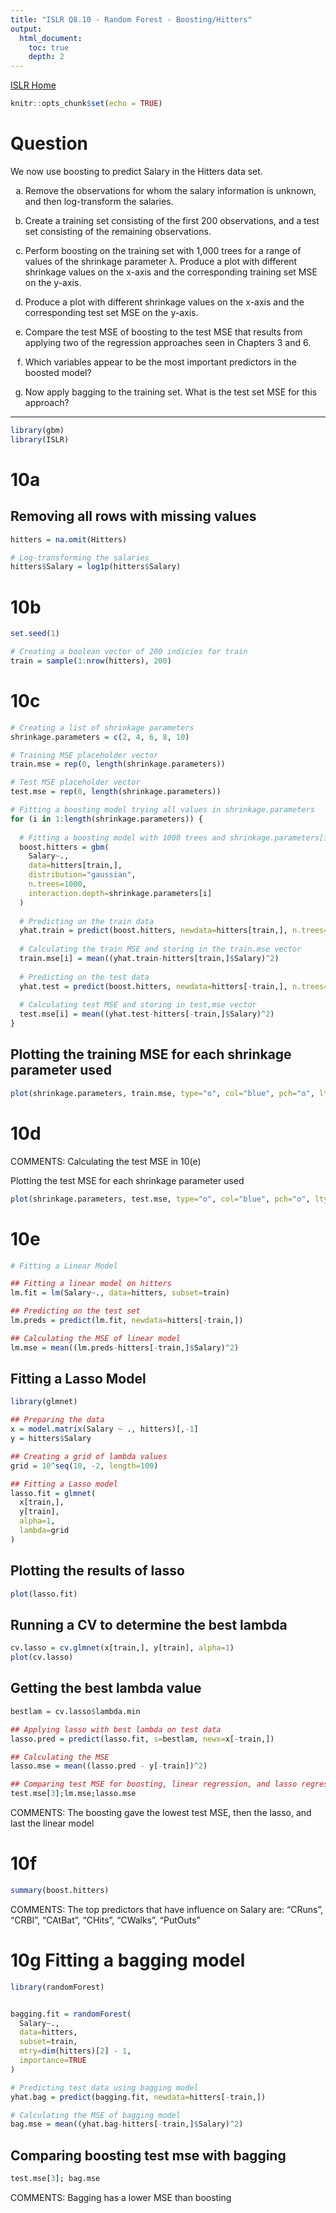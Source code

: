 ```yaml
---
title: "ISLR Q8.10 - Random Forest - Boosting/Hitters"
output:
  html_document:
    toc: true
    depth: 2           
---
```

[ISLR Home](../index.html)

```r
knitr::opts_chunk$set(echo = TRUE)
```

# Question

We now use boosting to predict Salary in the Hitters data set.

(a) Remove the observations for whom the salary information is unknown, and then log-transform the salaries.

(b) Create a training set consisting of the first 200 observations, and a test set consisting of the remaining observations.

(c) Perform boosting on the training set with 1,000 trees for a range of values of the shrinkage parameter λ. Produce a plot with different shrinkage values on the x-axis and the corresponding training set MSE on the y-axis.

(d) Produce a plot with different shrinkage values on the x-axis and the corresponding test set MSE on the y-axis.

(e) Compare the test MSE of boosting to the test MSE that results from applying two of the regression approaches seen in Chapters 3 and 6.

(f) Which variables appear to be the most important predictors in the boosted model?

(g) Now apply bagging to the training set. What is the test set MSE for this approach?

***


```r
library(gbm)
library(ISLR)
```



# 10a

## Removing all rows with missing values
```r
hitters = na.omit(Hitters)

# Log-transforming the salaries
hitters$Salary = log1p(hitters$Salary)
```


# 10b

```r
set.seed(1)

# Creating a boolean vector of 200 indicies for train
train = sample(1:nrow(hitters), 200)
```


# 10c

```r
# Creating a list of shrinkage parameters
shrinkage.parameters = c(2, 4, 6, 8, 10)

# Training MSE placeholder vector
train.mse = rep(0, length(shrinkage.parameters))

# Test MSE placeholder vector
test.mse = rep(0, length(shrinkage.parameters))

# Fitting a boosting model trying all values in shrinkage.parameters
for (i in 1:length(shrinkage.parameters)) {
  
  # Fitting a boosting model with 1000 trees and shrinkage.parameters[i]
  boost.hitters = gbm(
    Salary~.,
    data=hitters[train,],
    distribution="gaussian",
    n.trees=1000,
    interaction.depth=shrinkage.parameters[i]
  )
  
  # Predicting on the train data
  yhat.train = predict(boost.hitters, newdata=hitters[train,], n.trees=1000)
  
  # Calculating the train MSE and storing in the train.mse vector
  train.mse[i] = mean((yhat.train-hitters[train,]$Salary)^2)
  
  # Predicting on the test data
  yhat.test = predict(boost.hitters, newdata=hitters[-train,], n.trees=1000)
  
  # Calculating test MSE and storing in test,mse vector
  test.mse[i] = mean((yhat.test-hitters[-train,]$Salary)^2)
}
```


##  Plotting the training MSE for each shrinkage parameter used
```r
plot(shrinkage.parameters, train.mse, type="o", col="blue", pch="o", lty=1)
```


# 10d

COMMENTS: Calculating the test MSE in 10(e)


Plotting the test MSE for each shrinkage parameter used
```r
plot(shrinkage.parameters, test.mse, type="o", col="blue", pch="o", lty=1)
```


# 10e

```r
# Fitting a Linear Model

## Fitting a linear model on hitters
lm.fit = lm(Salary~., data=hitters, subset=train)

## Predicting on the test set
lm.preds = predict(lm.fit, newdata=hitters[-train,])

## Calculating the MSE of linear model
lm.mse = mean((lm.preds-hitters[-train,]$Salary)^2)
```


## Fitting a Lasso Model


```r
library(glmnet)

## Preparing the data
x = model.matrix(Salary ~ ., hitters)[,-1]
y = hitters$Salary

## Creating a grid of lambda values
grid = 10^seq(10, -2, length=100)

## Fitting a Lasso model
lasso.fit = glmnet(
  x[train,],
  y[train],
  alpha=1,
  lambda=grid
)
```


## Plotting the results of lasso
```r
plot(lasso.fit)
```


## Running a CV to determine the best lambda
```r
cv.lasso = cv.glmnet(x[train,], y[train], alpha=1)
plot(cv.lasso)
```


## Getting the best lambda value
```r
bestlam = cv.lasso$lambda.min

## Applying lasso with best lambda on test data
lasso.pred = predict(lasso.fit, s=bestlam, newx=x[-train,])

## Calculating the MSE
lasso.mse = mean((lasso.pred - y[-train])^2)

## Comparing test MSE for boosting, linear regression, and lasso regression
test.mse[3];lm.mse;lasso.mse
```


COMMENTS: The boosting gave the lowest test MSE, then the lasso, and last the 
linear model


# 10f

```r
summary(boost.hitters)
```

COMMENTS:
The top predictors that have influence on Salary are: "CRuns", "CRBI", "CAtBat", "CHits", "CWalks", "PutOuts"


# 10g Fitting a bagging model

```r
library(randomForest)


bagging.fit = randomForest(
  Salary~.,
  data=hitters,
  subset=train,
  mtry=dim(hitters)[2] - 1,
  importance=TRUE
)

# Predicting test data using bagging model
yhat.bag = predict(bagging.fit, newdata=hitters[-train,])

# Calculating the MSE of bagging model
bag.mse = mean((yhat.bag-hitters[-train,]$Salary)^2)
```

## Comparing boosting test mse with bagging
```r
test.mse[3]; bag.mse
```


COMMENTS: Bagging has a lower MSE than boosting
